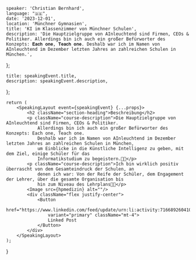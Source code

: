 
    speaker: 'Christian Bernhard',
    language: "🇩🇪",
    date: '2023-12-01',
    location: 'Münchner Gymnasien',
    title: 'KI im Klassenzimmer von Münchner Schulen',
    description: 'Die Hauptzielgruppe von AInleuchtend sind Firmen, CEOs & Politiker. Allerdings bin ich auch ein großer Befürworter des Konzepts: 𝐄𝐚𝐜𝐡 𝐨𝐧𝐞, 𝐓𝐞𝐚𝐜𝐡 𝐨𝐧𝐞. Deshalb war ich im Namen von AInleuchtend im Dezember letzten Jahres an zahlreichen Schulen in München.',
};

    title: speakingEvent.title,
    description: speakingEvent.description,
};

    return (
        <SpeakingLayout event={speakingEvent} {...props}>
            <h2 className="section-heading">Beschreibung</h2>
            <p className="course-description">Die Hauptzielgruppe von AInleuchtend sind Firmen, CEOs & Politiker.
                Allerdings bin ich auch ein großer Befürworter des Konzepts: Each one, Teach one.
                Deshalb war ich im Namen von AInleuchtend im Dezember letzten Jahres an zahlreichen Schulen in München,
                um Einblicke in die Künstliche Intelligenz zu geben, mit dem Ziel, einige Schüler für das
                Informatikstudium zu begeistern.🏫💡</p>
            <p className="course-description">Ich bin wirklich positiv überrascht von dem Gesamteindruck der Schulen, an
                denen ich war: Von der Reife der Schüler, dem Engagement der Lehrer, über die gesamte Organisation bis
                hin zum Niveau des Lehrplans👏📘</p>
            <Image src={hpmedizin} alt=""/>
            <div className="flex justify-center">
                <Button
                    href="https://www.linkedin.com/feed/update/urn:li:activity:7166892604104683520/"
                    variant="primary" className="mt-4">
                    Linked Post
                </Button>
            </div>
        </SpeakingLayout>
    );
}
